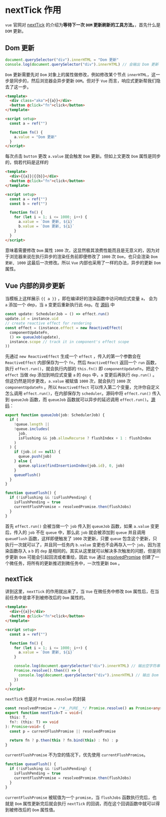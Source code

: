 # nextTick 作用

`vue` 官网对 [nextTick](https://cn.vuejs.org/api/general.html#nexttick) 的介绍为**等待下一次 `DOM` 更新刷新的工具方法。**，首先什么是 `DOM` 更新。

## Dom 更新

```js
document.querySelector("div").innerHTML = "Dom 更新"
console.log(document.querySelector("div").innerHTML) // 会输出 Dom 更新
```

`Dom` 更新需要先对 `Dom` 对象上的属性做修改，例如修改某个节点 `innerHTML`，这一步是同步的，然后浏览器会异步更新 `DOM`。但对于 `Vue` 而言，响应式更新帮我们隐去了这一步。

```html
<template>
  <div class="aka">{{a}}</div>
  <button @click="fn">click</button>
</template>

<script setup>
  const a = ref("")

  function fn() {
    a.value = "Dom 更新"
  }
</script>
```

每次点击 `button` 更改 `a.value` 就会触发 `Dom` 更新。但如上文更改 `Dom` 属性是同步的，倘若代码是这样的

```html
<template>
  <div>{{a}}|{{b}}</div>
  <button @click="fn">click</button>
</template>

<script setup>
  const a = ref("")
  const b = ref("")

  function fn() {
    for (let i = 1; i <= 1000; i++) {
      a.value = `Dom 更新, ${i}`
      b.value = `Dom 更新, ${i}`
    }
  }
</script>
```

意味着需要修改 `Dom` 属性 `1000` 次，这显然极其浪费性能而且是无意义的，因为对于浏览器来说在执行异步的渲染任务前即便修改了 `1000` 次 `Dom`，也只会渲染 `Dom 更新, 1000` 这最后一次修改。所以 `Vue` 内部也采用了一样的办法，异步的更新 `Dom` 属性。

## Vue 内部的异步更新

当模板上这样展示 `{{ a }}` ，即在编译好的渲染函数中访问响应式变量 `a`， 会为 `a` 添加一个 dep，当 `a` 变更后重新执行此 `dep`。在 [源码](https://github.com/vuejs/core/blob/59e828448e7f37643cd0eaea924a764e9d314448/packages/runtime-core/src/renderer.ts#L1545) 中

```ts
const update: SchedulerJob = () => effect.run()
update.id = instance.uid
// create reactive effect for rendering
const effect = (instance.effect = new ReactiveEffect(
  componentUpdateFn,
  () => queueJob(update),
  instance.scope // track it in component's effect scope
))
```

先通过 `new ReactiveEffect` 生成一个 `effect` ，传入的第一个参数会在 `ReactiveEffect` 内部保存为一个 `fn`，然后 `ReactiveEffect` 返回一个 `run` 函数，执行 `effect.run()`，就会执行内部的 `this.fn()` 即 `componentUpdateFn`，把这个 `effect` 当做 `dep` 添加到响应式变量 `a` 的 `deps` 中，`a` 变更后再执行 `dep.run()` 。但这仍然是同步更改，`a.value` 被赋值 `1000` 次，就会执行 `1000` 次 `componentUpdateFn` 。所以 `ReactiveEffect` 可以传入第二个变量，允许你自定义怎么调用 `effect.run()`，在内部保存为 `scheduler`。源码中将 `effect.run()` 传入到 `queueJob` 函数，而 `queueJob` 函数就可以异步的延迟调用 `effect.run()`。[源码](https://github.com/vuejs/core/blob/59e828448e7f37643cd0eaea924a764e9d314448/packages/runtime-core/src/scheduler.ts#LL79-L107C2)：

```ts
export function queueJob(job: SchedulerJob) {
  if (
    !queue.length ||
    !queue.includes(
      job,
      isFlushing && job.allowRecurse ? flushIndex + 1 : flushIndex
    )
  ) {
    if (job.id == null) {
      queue.push(job)
    } else {
      queue.splice(findInsertionIndex(job.id), 0, job)
    }
    queueFlush()
  }
}

function queueFlush() {
  if (!isFlushing && !isFlushPending) {
    isFlushPending = true
    currentFlushPromise = resolvedPromise.then(flushJobs)
  }
}
```

首先 `effect.run()` 会被当做一个 `job` 传入到 `queueJob` 函数，如果 `a.value` 变更后，传入的 `job` 不在 `queue` 中，那么此 `job` 就会被添加到 `queue` 并且调用 `queueFlush` 函数，这样即便触发了 `1000` 次更新，只要 `queue` 包含这个更新，只执行一次就可以了，并且同一任务内 `b.value` 变更也不会再存入一个 `job`，因为渲染函数存入 `a` `b` 的 `dep` 是相同的。其实从这里就可以解决多次触发的问题，但是同步更新 `Dom` 可能会引起回流或者重绘，因此 `Vue` 通过 [resolvedPromise](https://github.com/vuejs/core/blob/59e828448e7f37643cd0eaea924a764e9d314448/packages/runtime-core/src/scheduler.ts#L47) 创建了一个微任务，将所有的更新推迟到微任务中，一次性更新 `Dom` 。

## nextTick

讲到这里，`nextTick` 的作用就出来了，当 `Vue` 在微任务中修改 `Dom` 属性后，在当前任务中是拿不到被修改后的 `Dom` 属性的。

```html
<template>
  <div>{{a}}</div>
  <button @click="fn">click</button>
</template>

<script setup>
  const a = ref("")

  function fn() {
    for (let i = 1; i <= 1000; i++) {
      a.value = `Dom 更新, ${i}`
    }

    console.log(document.querySelector("div").innerHTML) // 输出空字符串
    Promise.resolve().then(() => {
      console.log(document.querySelector("div").innerHTML) // 输出 Dom 更新, 1
    })
  }
</script>
```

`nextTick` 也是对 `Promise.resolve` 的封装

```ts
const resolvedPromise = /*#__PURE__*/ Promise.resolve() as Promise<any>
export function nextTick<T = void>(
  this: T,
  fn?: (this: T) => void
): Promise<void> {
  const p = currentFlushPromise || resolvedPromise

  return fn ? p.then(this ? fn.bind(this) : fn) : p
}
```

`currentFlushPromise` 不为空的情况下，优先使用 `currentFlushPromise`。

```ts
function queueFlush() {
  if (!isFlushing && !isFlushPending) {
    isFlushPending = true
    currentFlushPromise = resolvedPromise.then(flushJobs)
  }
}
```

`currentFlushPromise` 被赋值为一个 `promise`，当 `flushJobs` 函数执行完后，也就是 `Dom` 属性更新完后就会执行 `nextTick` 的回调，而在这个回调函数中就可以得到被修改后的 `Dom` 属性值。
